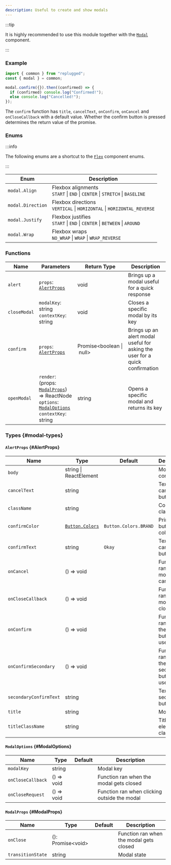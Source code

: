 ```yaml
---
description: Useful to create and show modals
---
```



<RequiredNotice />

:::tip

It is highly recommended to use this module together with the [`Modal`](../../components/Modal)
component.

:::

### Example

```ts
import { common } from "replugged";
const { modal } = common;

modal.confirm({}).then((confirmed) => {
  if (confirmed) console.log("Confirmed!");
  else console.log("Cancelled!");
});
```

The `confirm` function has `title`, `cancelText`, `onConfirm`, `onCancel` and `onCloseCallback` with
a default value. Whether the confirm button is pressed determines the return value of the promise.

### Enums

:::info

The following enums are a shortcut to the [`Flex`](../../components/Flex) component enums.

:::

| Enum              | Description                                                                      |
| ----------------- | -------------------------------------------------------------------------------- |
| `modal.Align`     | Flexbox alignments <br />`START` \| `END` \| `CENTER` \| `STRETCH` \| `BASELINE` |
| `modal.Direction` | Flexbox directions <br />`VERTICAL` \| `HORIZONTAL` \| `HORIZONTAL_REVERSE`      |
| `modal.Justify`   | Flexbox justifies <br />`START` \| `END` \| `CENTER` \| `BETWEEN` \| `AROUND`    |
| `modal.Wrap`      | Flexbox wraps <br />`NO_WRAP` \| `WRAP` \| `WRAP_REVERSE`                        |

### Functions

| Name         | Parameters                                                                                                                                             | Return Type                         | Description                                                                  |
| ------------ | ------------------------------------------------------------------------------------------------------------------------------------------------------ | ----------------------------------- | ---------------------------------------------------------------------------- |
| `alert`      | <Required /> `props`: [`AlertProps`](#AlertProps)                                                                                                      | void                                | Brings up a modal useful for a quick response                                |
| `closeModal` | <Required /> `modalKey`: string <br /> `contextKey`: string                                                                                            | void                                | Closes a specific modal by its key                                           |
| `confirm`    | <Required /> `props`: [`AlertProps`](#AlertProps)                                                                                                      | Promise\<boolean&nbsp;\|&nbsp;null> | Brings up an alert modal useful for asking the user for a quick confirmation |
| `openModal`  | <Required /> `render`: (props: [`ModalProps`](#ModalProps)) => ReactNode <br /> `options`: [`ModalOptions`](#ModalOptions) <br /> `contextKey`: string | string                              | Opens a specific modal and returns its key                                   |

### Types \{#modal-types}

#### `AlertProps` \{#AlertProps}

| Name                   | Type                                             | Default               | Description                                    |
| ---------------------- | ------------------------------------------------ | --------------------- | ---------------------------------------------- |
| `body`                 | string \| ReactElement                           |                       | Modal content                                  |
| `cancelText`           | string                                           |                       | Text for the cancel button                     |
| `className`            | string                                           |                       | Component class name                           |
| `confirmColor`         | [`Button.Colors`](../../components/Button#enums) | `Button.Colors.BRAND` | Primary button color                           |
| `confirmText`          | string                                           | `Okay`                | Text for the cancel button                     |
| `onCancel`             | () => void                                       |                       | Function ran on modal cancel                   |
| `onCloseCallback`      | () => void                                       |                       | Function ran on modal close                    |
| `onConfirm`            | () => void                                       |                       | Function ran when the primary button is used   |
| `onConfirmSecondary`   | () => void                                       |                       | Function ran when the secondary button is used |
| `secondaryConfirmText` | string                                           |                       | Text for the secondary button                  |
| `title`                | string                                           |                       | Modal title                                    |
| `titleClassName`       | string                                           |                       | Title element class name                       |

#### `ModalOptions` \{#ModalOptions}

| Name              | Type       | Default | Description                                  |
| ----------------- | ---------- | ------- | -------------------------------------------- |
| `modalKey`        | string     |         | Modal key                                    |
| `onCloseCallback` | () => void |         | Function ran when the modal gets closed      |
| `onCloseRequest`  | () => void |         | Function ran when clicking outside the modal |

#### `ModalProps` \{#ModalProps}

| Name              | Type               | Default | Description                             |
| ----------------- | ------------------ | ------- | --------------------------------------- |
| `onClose`         | (): Promise\<void> |         | Function ran when the modal gets closed |
| `transitionState` | string             |         | Modal state                             |
